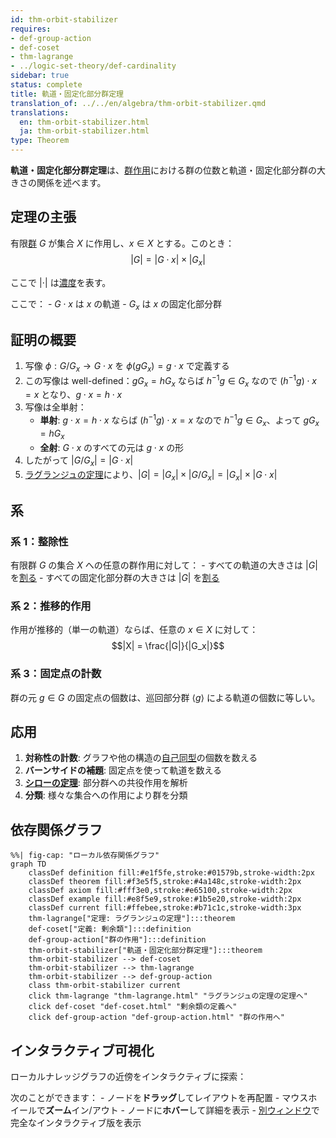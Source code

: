 ```yaml
---
id: thm-orbit-stabilizer
requires:
- def-group-action
- def-coset
- thm-lagrange
- ../logic-set-theory/def-cardinality
sidebar: true
status: complete
title: 軌道・固定化部分群定理
translation_of: ../../en/algebra/thm-orbit-stabilizer.qmd
translations:
  en: thm-orbit-stabilizer.html
  ja: thm-orbit-stabilizer.html
type: Theorem
---
```


**軌道・固定化部分群定理**は、[群作用](def-group-action.qmd)における群の位数と軌道・固定化部分群の大きさの関係を述べます。

## 定理の主張

有限[群](def-group.qmd) $G$ が集合 $X$ に作用し、$x \in X$ とする。このとき：
$$|G| = |G \cdot x| \times |G_x|$$

ここで $|\cdot|$ は[濃度](../logic-set-theory/def-cardinality.qmd)を表す。

ここで：
- $G \cdot x$ は $x$ の軌道
- $G_x$ は $x$ の固定化部分群

## 証明の概要

1. 写像 $\phi: G/G_x \to G \cdot x$ を $\phi(gG_x) = g \cdot x$ で定義する
2. この写像は well-defined：$gG_x = hG_x$ ならば $h^{-1}g \in G_x$ なので $(h^{-1}g) \cdot x = x$ となり、$g \cdot x = h \cdot x$
3. 写像は全単射：
   - **単射**: $g \cdot x = h \cdot x$ ならば $(h^{-1}g) \cdot x = x$ なので $h^{-1}g \in G_x$、よって $gG_x = hG_x$
   - **全射**: $G \cdot x$ のすべての元は $g \cdot x$ の形
4. したがって $|G/G_x| = |G \cdot x|$
5. [ラグランジュの定理](thm-lagrange.qmd)により、$|G| = |G_x| \times |G/G_x| = |G_x| \times |G \cdot x|$

## 系

### 系 1：整除性
有限群 $G$ の集合 $X$ への任意の群作用に対して：
- すべての軌道の大きさは $|G|$ を[割る](../number-theory/def-divisibility.qmd)
- すべての固定化部分群の大きさは $|G|$ を[割る](../number-theory/def-divisibility.qmd)

### 系 2：推移的作用
作用が推移的（単一の軌道）ならば、任意の $x \in X$ に対して：
$$|X| = \frac{|G|}{|G_x|}$$

### 系 3：固定点の計数
群の元 $g \in G$ の固定点の個数は、巡回部分群 $\langle g \rangle$ による軌道の個数に等しい。

## 応用

1. **対称性の計数**: グラフや他の構造の[自己同型](def-automorphism.qmd)の個数を数える
2. **バーンサイドの補題**: 固定点を使って軌道を数える
3. **[シローの定理](thm-sylow.qmd)**: 部分群への共役作用を解析
4. **分類**: 様々な集合への作用により群を分類

## 依存関係グラフ

```mermaid
%%| fig-cap: "ローカル依存関係グラフ"
graph TD
    classDef definition fill:#e1f5fe,stroke:#01579b,stroke-width:2px
    classDef theorem fill:#f3e5f5,stroke:#4a148c,stroke-width:2px
    classDef axiom fill:#fff3e0,stroke:#e65100,stroke-width:2px
    classDef example fill:#e8f5e9,stroke:#1b5e20,stroke-width:2px
    classDef current fill:#ffebee,stroke:#b71c1c,stroke-width:3px
    thm-lagrange["定理: ラグランジュの定理"]:::theorem
    def-coset["定義: 剰余類"]:::definition
    def-group-action["群の作用"]:::definition
    thm-orbit-stabilizer["軌道・固定化部分群定理"]:::theorem
    thm-orbit-stabilizer --> def-coset
    thm-orbit-stabilizer --> thm-lagrange
    thm-orbit-stabilizer --> def-group-action
    class thm-orbit-stabilizer current
    click thm-lagrange "thm-lagrange.html" "ラグランジュの定理の定理へ"
    click def-coset "def-coset.html" "剰余類の定義へ"
    click def-group-action "def-group-action.html" "群の作用へ"
```

## インタラクティブ可視化

ローカルナレッジグラフの近傍をインタラクティブに探索：

::: {.graph-viz data-id="thm-orbit-stabilizer" data-width="700" data-height="500"}
:::

次のことができます：
- ノードを**ドラッグ**してレイアウトを再配置
- マウスホイールで**ズーム**イン/アウト
- ノードに**ホバー**して詳細を表示
- [別ウィンドウ](../../output/interactive/ja/thm-orbit-stabilizer.html){target="_blank"}で完全なインタラクティブ版を表示
